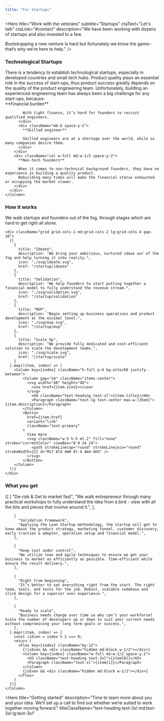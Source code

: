 ```yaml
---
title: "For Startups"
---
```


<Hero
  title="Work with the veterans"
  subtitle="Startups"
  ctaText="Let's talk"
  ctaLink="#contact"
  description="We have been working with dozens of startups and also invested to a few.

  Bootstrapping a new venture is hard but fortunately we know the game–that’s why we’re here to help."
/>

<Section>
  <div className="row flex flex-wrap">
    <div className="w-full lg:w-1/3">
      <H3 className="text-heading text-3xl mb-6">Technological Startups</H3>
    </div>
    <Column className="w-full lg:w-2/3 text-xl">
      There is a tendency to establish technological startups, especially in developed countries and small tech hubs. Product quality plays an essential role in the success of start-ups, thus product success greatly depends on the quality of the product engineering team.
      Unfortunately, building an experienced engineering team has always been a big challenge for any start-ups, because:
      <div className="row flex flex-wrap text-xl">
        <div className="col w-full md:w-1/2">
          <div className="mb-6 space-y-2">
            **Financial burden**

            With tight finance, it’s hard for founders to recruit qualified engineers.
          </div>
          <div className="mb-6 space-y-2">
            **Skilled engineer**

            Skilled engineers are at a shortage over the world, while so many companies desire them.
          </div>
        </div>
        <div className="col w-full md:w-1/2 space-y-2">
          **Non-tech founders**

          When it comes to non-technical background founders, they have no experience in building a quality product.
          Rebuilding many times will make the financial status exhausted or occupying the market slower.
        </div>
      </div>
    </Column>
  </div>
</Section>

<Section>
  <Column gap="2xl" className="items-center">
    <H3 className="text-heading text-3xl">
      How it works
    </H3>
    <Paragraph className="text-xl whitespace-pre-line">
      We walk startups and founders out of the fog,
      through stages which are hard to get right all alone.
    </Paragraph>

    <div className="grid grid-cols-1 md:grid-cols-2 lg:grid-cols-4 gap-10">
      {[
        {
          title: "Ideate",
          description: "We bring your ambitious, nurtured ideas our of the fog and help turning it into reality.",
          icon: "./svg/ideate.svg",
          href: "/startup/ideate"
        },
        {
          title: "Validation",
          description: "We help founders to start putting together a financial model to fully understand the revenue stream.",
          icon: "./svg/validation.svg",
          href: "/startup/validation"
        },
        {
          title: "MVP",
          description: "Begin setting up business operations and product development at the minimal level.",
          icon: "./svg/mvp.svg",
          href: "/startup/mvp"
        },
        {
          title: "Scale Up",
          description: "We provide fully dedicated and cost-efficient solution to scale the development teams.",
          icon: "./svg/scale.svg",
          href: "/startup/scale"
        }
      ].map((item, index) => (
        <Column key={index} className="h-full p-6 bg-alto/60 justify-between">
            <Column gap="sm" className="items-center">
              <svg width="48" height="48">
                <use href={item.icon}></use>
              </svg>
                <H4 className="text-heading text-xl">{item.title}</H4>
                <Paragraph className="text-lg text-center max-w-[35em]">{item.description}</Paragraph>
            </Column>
            <Button
              href={item.href}
              variant="link"
              className="text-primary"
            >
              View more
              <svg className="w-5 h-5 ml-2" fill="none" stroke="currentColor" viewBox="0 0 24 24">
                <path strokeLinecap="round" strokeLinejoin="round" strokeWidth={2} d="M17 8l4 4m0 0l-4 4m4-4H3" />
              </svg>
            </Button>
        </Column>
      ))}
    </div>
  </Column>
</Section>

<Section>
  <Column gap="2xl" className="items-center">
    <H3 className="text-heading text-3xl">
      What you get
    </H3>
    <Column>
      {[
        [
          "De-risk & Get to market fast",
          "We walk entrepreneur through many practical workshops to fully understand the idea from a bird - view with all the bits and pieces that involve around it.",
        ],

        [
          "Validation Framework",
          "Applying the Lean Startup methodology, the startup will get to know about the product strategy, marketing funnel, customer discovery, early traction & adopter, operation setup and financial model.",
        ],

        [
          "Keep cost under control",
          "We utilize lean and agile techniques to ensure we get your business to market as efficiently as possible. Time-efficient while ensure the result delivery.",
        ],

        [
          "Right from beginning",
          "It’s better to set everything right from the start. The right team, tools, and tests for the job. Robust, scalable codebase and slick design for a superior user experience.",
        ],

        [
          "Ready to scale",
          "Business needs change over time so why can’t your workforce? Scale the number of developers up or down to suit your current needs without compromising your long term goals or success.",
        ],
      ].map((item, index) => {
        const isEven = index % 2 === 0;
        return (
          <Flex key={index} className="my-12">
            {!isEven && <div className="hidden md:block w-1/2"></div>}
            <Column key={index} className="w-full md:w-1/2 space-y-2">
              <H3 className="text-heading text-3xl">{item[0]}</H3>
              <Paragraph className="text-xl">{item[1]}</Paragraph>
            </Column>
            {isEven && <div className="hidden md:block w-1/2"></div>}
          </Flex>
        )
      })}
    </Column>
  </Column>
</Section>

<Hero
  title="Getting started"
  description="Time to learn more about you and your idea. We’ll set up a call to find out
  whether we’re suited to work together moving forward."
  titleClassName="text-heading text-3xl md:text-3xl lg:text-3xl"
  >
  <div className="grid grid-cols-1 gap-12 xl:grid-cols-2">
    <ContactForm />
    <div className="hidden xl:block">
      <ContactImageGrid
        className="xl:pl-16"
        images={[{
          src: '../contact/img/contact-illu.png',
          alt: 'Contact illustration',
          width: 560,
          height: 648,
          },
        ]}
      />
    </div>
  </div>
</Hero>

